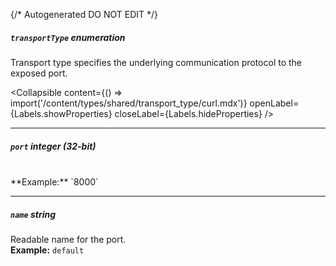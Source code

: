 {/* Autogenerated DO NOT EDIT  */}

##### `transportType` _enumeration_
Transport type specifies the underlying communication protocol to the exposed port.

<Collapsible content={() => import('/content/types/shared/transport_type/curl.mdx')} openLabel={Labels.showProperties} closeLabel={Labels.hideProperties} />


---
##### `port` _integer (32-bit)_
<br/>
**Example:** `8000`

---
##### `name` _string_
Readable name for the port.
<br/>
**Example:** `default`


